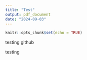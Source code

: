 ```yaml
---
title: "Test"
output: pdf_document
date: "2024-09-03"
---
```


```r
knitr::opts_chunk$set(echo = TRUE)
```

testing github

testing 